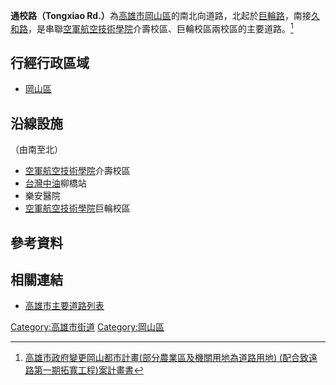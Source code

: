 {{Infobox TwRoad2
|bgcolorh=DARKGREEN
|colorh=white
|code=
|name= 通校路
|enname= Tongxiao Rd.
|level= 高27線
|length=
|sec=
|lastext=
|line=
|start= [[介壽路_(岡山區)|介壽西路]]
|end= [[巨輪路|巨輪路]]
|junc= 
|img=
|cap=
|size=
|left= 
|right= [[久和路|久和路]]
|leftlink= 
|leftdirection= N
|rightlink= 久和路
|rightdirection= S
|SN=
|SNtype=
|SNNum=
|SN2=
|SN2type=
|SN2Num=
|SN3=
|SN3type=
|SN3Num=
}}
'''通校路（Tongxiao Rd.）'''為[[高雄市|高雄市]][[岡山區|岡山區]]的南北向道路，北起於[[巨輪路|巨輪路]]，南接[[久和路|久和路]]，是串聯[[空軍航空技術學院|空軍航空技術學院]]介壽校區、巨輪校區兩校區的主要道路。<ref>[https://urban-web.kcg.gov.tw/KDA/web_upload/KDA05/KDA0501/20150715083737-7.pdf 高雄市政府變更岡山都市計畫(部分農業區及機關用地為道路用地) (配合致遠路第一期拓寬工程)案計畫書]</ref>
== 行經行政區域 ==
* [[岡山區|岡山區]]
== 沿線設施 ==
（由南至北）
* [[空軍航空技術學院|空軍航空技術學院]]介壽校區
* [[台灣中油|台灣中油]]柳橋站
* 樂安醫院
* [[空軍航空技術學院|空軍航空技術學院]]巨輪校區
== 參考資料 ==
{{Reflist}}
== 相關連結 ==
* [[高雄市主要道路列表|高雄市主要道路列表]]

{{高雄市重要道路}}

[[Category:高雄市街道|Category:高雄市街道]]
[[Category:岡山區|Category:岡山區]]